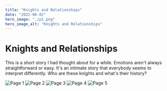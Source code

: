 ```yaml
---
title: "Knights and Relationships"
date: "2022-06-02"
hero_image: "./p1.png"
hero_image_alt: "Knights and Relationships"
---
```


# Knights and Relationships

This is a short story I had thought about for a while. Emotions aren't always straightforward or easy. It's an intimate story that everybody seems to interpret differently. Who are these knights and what's their history?

![Page 1](./p1.png)
![Page 2](./p2.png)
![Page 3](./p3.png)
![Page 4](./p4.png)
![Page 5](./p5.png)
